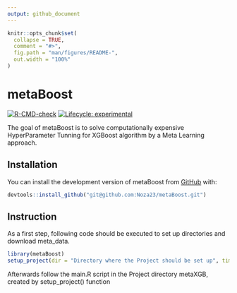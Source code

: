 ```yaml
---
output: github_document
---
```


<!-- README.md is generated from README.Rmd. Please edit that file -->

```r
knitr::opts_chunk$set(
  collapse = TRUE,
  comment = "#>",
  fig.path = "man/figures/README-",
  out.width = "100%"
)
```

# metaBoost

<!-- badges: start -->
[![R-CMD-check](https://github.com/Noza23/metaXGB/actions/workflows/R-CMD-check.yaml/badge.svg)](https://github.com/Noza23/metaXGB/actions/workflows/R-CMD-check.yaml)
[![Lifecycle: experimental](https://img.shields.io/badge/lifecycle-experimental-orange.svg)](https://lifecycle.r-lib.org/articles/stages.html#experimental)
<!-- badges: end -->

The goal of metaBoost is to solve computationally expensive HyperParameter Tunning for XGBoost algorithm by a Meta Learning approach.

## Installation

You can install the development version of metaBoost from [GitHub](https://github.com/) with:

``` r
devtools::install_github("git@github.com:Noza23/metaBoost.git")
```

## Instruction

As a first step, following code should be executed to set up directories and download meta_data.
```r
library(metaBoost)
setup_project(dir = "Directory where the Project should be set up", timeout = 300)
```
Afterwards follow the main.R script in the Project directory metaXGB, created by setup_project() function
